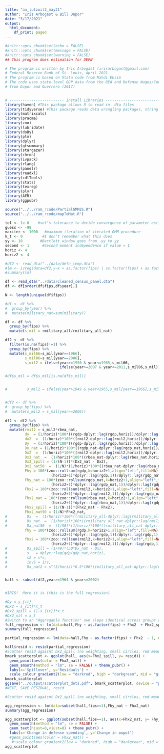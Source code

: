 ```yaml
---
title: "an_lutzoil2_may21"
author: "Iris Arbogast & Bill Dupor"
date: "5/17/2021"
output:
  html_document:
    df_print: paged
---
```


```r
#knitr::opts_chunk$set(echo = FALSE)
#knitr::opts_chunk$set(message = FALSE)
#knitr::opts_chunk$set(warning = FALSE)
## This program does estimation for DEFN

# The program is written by Iris Arbogast (irisarbogast@gmail.com) 
# Federal Reserve Bank of St. Louis, April 2021
# The program is based on Stata code from Mahdi Ebsim
# The code uses state-level GDP data from the BEA and Defense Wages/Contracts 
# from Dupor and Guerrero (2017)
 

# ------------------------- Install Libraries ----------------------------------
library(haven) #This package allows R to read in .dta files
library(tidyverse) #This package reads data wrangling packages, string parsing, graphing
library(matrixcalc)
library(pracma)
library(zoo)
library(lubridate)
library(doBy)
library(plm)
library(dplyr)
library(gtsummary)
library(stargazer)
library(chron)
library(ivpack)
library(rlang)
library(panelr)
library(readxl)
library(cdlTools)
library(stats)
library(texreg)
library(plyr)
library(AER)
library(ggpubr)

source("../../ram_rcode/PartialGMM2S.R")
source("../../ram_rcode/mapToMat.R")

tol <- 1e-6    #set's tolerance to decide convergence of parameter estimate
guess <- -99  
maxiter <- 1000   #maximum iteration of iterated GMM procedure
k_t <- 0         #I don't remember what this does
yy <- 10        #Bartlett window goes from -yy to yy
second <- 1      #Second moment independence if value = 1
horiz <- 4
horiz2 <- 4

#df2 <- read_dta("../data/defn_temp.dta")
#lm <- ivreg(data=df2,y~x + as.factor(fips) | as.factor(fips) + as.factor(fips)*z_nat)
#summary(lm)

df <- read_dta("../data/cleaned_census_panel.dta")
df <- df[order(df$fips,df$year),]

N <- length(unique(df$fips))

#df <- df %>%
#  group_by(year) %>%
#  mutate(military_nat=sum(military))

df <- df %>%
  group_by(fips) %>%
  mutate(s_mil = rmilitary_all/rmilitary_all_nat)

df2 <- df %>%
  filter(is.na(fips)!=1) %>%
  group_by(fips) %>%
  mutate(s_mil66=s_mil[year==1966],
         s_mil06=s_mil[year==2006],
         s_mil2 = ifelse(year>=1950 & year<=1965,s_mil66,
                         ifelse(year>=2007 & year<=2011,s_mil06,s_mil)))

#df$s_mil = df$s_mil[is.na(df$s_mil)]


#         s_mil2 = ifelse(year>1949 & year<1965,s_mil[year==1966],s_mil))


#df2 <- df %>%
#  group_by(fips) %>%
#  mutate(s_mil2 = s_mil[year==2006])
         
df2 <- df2 %>%
  group_by(fips) %>%
  mutate(rmil2 = s_mil2*rbea_nat,
         dy  = (1/horiz)*100*((rgdp-dplyr::lag(rgdp,horiz))/dplyr::lag(rgdp,horiz)),
         dx2  =  (1/horiz)*100*((rmil2-dplyr::lag(rmil2,horiz))/dplyr::lag(rgdp,horiz)),
         Dy  = (1/horiz)*100*((rgdp-dplyr::lag(rgdp,horiz))/dplyr::lag(rgdp_nat,horiz)),
         Dy_nat = (1/horiz)*100*((rgdp_nat-dplyr::lag(rgdp_nat,horiz))/dplyr::lag(rgdp_nat,horiz)),
         Dx2  =  (1/horiz)*100*((rmil2-dplyr::lag(rmil2,horiz))/dplyr::lag(rgdp_nat,horiz)),
         Dx2_nat  =  (1/horiz)*100*((rbea_nat-dplyr::lag(rbea_nat,horiz))/dplyr::lag(rgdp_nat,horiz)),
         Dx2_spill = (1/(N-1))*(Dx2_nat - Dx2),
         Dx2_nat50  =  (1/N)*(1/horiz)*100*((rbea_nat-dplyr::lag(rbea_nat,horiz))/dplyr::lag(rgdp_nat,horiz)),
         Fhy = 100*(zoo::rollsum(rgdp,k=horiz2+1,align="left",fill=NA) -
                     (horiz2+1)*dplyr::lag(rgdp,1))/dplyr::lag(rgdp_nat,1),
         Fhy_nat = 100*(zoo::rollsum(rgdp_nat,k=horiz2+1,align="left",fill=NA) -
                     (horiz2+1)*dplyr::lag(rgdp_nat,1))/dplyr::lag(rgdp_nat,1),
         Fhx2 = 100*(zoo::rollsum(rmil2,k=horiz2+1,align="left",fill=NA) -
                     (horiz2+1)*dplyr::lag(rmil2,1))/dplyr::lag(rgdp_nat,1),
         Fhx2_nat = 100*(zoo::rollsum(rbea_nat,k=horiz2+1,align="left",fill=NA) -
                     (horiz2+1)*dplyr::lag(rbea_nat,1))/dplyr::lag(rgdp_nat,1),
         Fhx2_spill = (1/(N-1))*(Fhx2_nat - Fhx2),
         Fhx2_nat50 = (1/N)*Fhx2_nat,
#         Dx  =  (1/horiz)*100*((rmilitary_all-dplyr::lag(rmilitary_all,horiz))/dplyr::lag(rgdp_nat,horiz)),
#         Dx_nat  =  (1/horiz)*100*((rmilitary_all_nat-dplyr::lag(rmilitary_all_nat,horiz))/dplyr::lag(rgdp_nat,horiz)),
#         Dx_nat50  =  (1/50)*(1/horiz)*100*((rmilitary_all_nat-dplyr::lag(rmilitary_all_nat,horiz))/dplyr::lag(rgdp_nat,horiz)),
         fhy = 100*(zoo::rollsum(rgdp,k=horiz2+1,align="left",fill=NA) -
                     (horiz2+1)*dplyr::lag(rgdp,1))/dplyr::lag(rgdp,1),
         fhx2 = 100*(zoo::rollsum(rmil2,k=horiz2+1,align="left",fill=NA) -
                     (horiz2+1)*dplyr::lag(rmil2,1))/dplyr::lag(rgdp,1))
#         Dx_spill = (1/49)*(50*Dx_nat - Dx),
#         s   = dplyr::lag(gdp/gdp_nat,horiz),
#         s2 = s*s,
#         invS = 1/s,
#         Dx_nat2 = s^(3/horiz)*0.5*100*((military_all_nat-dplyr::lag(military_all_nat,horiz))/dplyr::lag(gdp_nat,horiz)))


hall <- subset(df2,year>=1964 & year<=2002)


#IRIS!  Here it is (this is the full regression)

#Dy = y_{it}
#Dx2 = s_{it}*x_t
#Dx2_spill = (1-s_{it})*x_t
#Dx2_nat = x_t
#Switch to an "Aggregable function" own slope identical across groups and aggregte slopes state specific
full_regression <- lm(data=hall,Fhy ~ as.factor(fips) + Fhx2  + Fhx2_spill - 1)
summary(full_regression)

partial_regression <- lm(data=hall,Fhy ~ as.factor(fips) + Fhx2  - 1, na.action = "na.exclude")

hall$resid <- resid(partial_regression)
#Scatter resid agaisnt Dx2_spill (no weighting, small circles, red means low x, green means high x)
bmark_scatterplot <- ggplot(hall, aes(x=Fhx2_spill, y= resid)) +
  geom_point(aes(color = Fhx2_nat)) +
  geom_smooth(method = "lm", se = FALSE) + theme_pubr() +
  labs(x='Spillover', y='Residuals') +
  scale_colour_gradient2(low = "darkred", high = "darkgreen", mid = "gray")
bmark_scatterplot
ggsave("../output/scatterplot_dots.pdf", bmark_scatterplot, device = "pdf", height = 5, width = 9)
#NEXT, SAVE RESIDUAL, resid

#Scatter resid agaisnt Dx2_spill (no weighting, small circles, red means low x, green means high x)

```


```r

agg_regression <- lm(data=subset(hall,fips==1),Fhy_nat ~ Fhx2_nat)
summary(agg_regression)

agg_scatterplot <- ggplot(subset(hall,fips==1), aes(x=Fhx2_nat, y= Fhy_nat,label=year)) +
  geom_smooth(method = "lm", se = FALSE) +
  geom_text(hjust=0,vjust=0) + theme_pubr() +
  labs(x='Change in defense spending', y='Change in ouput') 
  #geom_point(aes(color = Fhx2_nat)) +
   #+scale_colour_gradient2(low = "darkred", high = "darkgreen", mid = "gray")
agg_scatterplot



```

